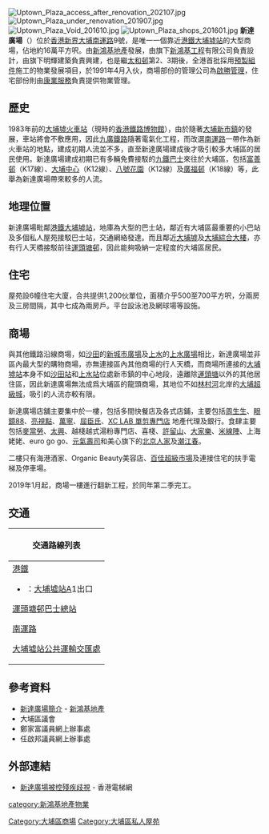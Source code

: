 {{coord|22|26|37.88|N|114|10|9.34|E|display=title}}
{{distinguish|先達廣場|新都廣場}}
{{Infobox_housinghk | name = 新達廣場<br>Uptown Plaza
| logo=
| photo = Uptown Plaza (deep blue sky).jpg
| phototitle =
| address= {{HKG}}[[新界|新界]][[大埔_(香港)|大埔]][[南運路|南運路]]9號
| developer= [[新鴻基地產|新鴻基地產]]
| use = 商場及住宅
| blocknumber = 6座
| floornumber = 2層
| yearofcompletion = 1991年4月（私人屋苑）<br/>1993年（商場）
| former =
| facilities = 巴士站、食肆、店舖、停車場等
| website = [http://www.uptownplaza.com.hk/ www.uptownplaza.com.hk]
}}
[[File:Uptown_Plaza_access_after_renovation_202107.jpg|thumb]]
[[File:Uptown_Plaza_under_renovation_201907.jpg|thumb]]
[[File:Uptown_Plaza_Void_201610.jpg|thumb]]
[[File:Uptown_Plaza_shops_201601.jpg|thumb]]
'''新達廣場'''（{{lang-en|Uptown Plaza}}）位於[[香港|香港]][[新界|新界]][[大埔_(香港)|大埔]][[南運路|南運路]]9號，是唯一一個靠近[[港鐵|港鐵]][[大埔墟站|大埔墟站]]的大型商場，佔地約16萬平方呎。由[[新鴻基地產|新鴻基地產]]發展，由旗下[[新鴻基工程|新鴻基工程]]有限公司負責設計，由旗下明輝建築負責興建，也是繼[[太和邨|太和邨]]第2、3期後，全港首批採用[[預製組件|預製組件]]施工的物業發展項目，於1991年4月入伙，商場部份的管理公司為[[啟勝管理|啟勝管理]]，住宅部份則由[[康業服務有限公司|康業服務]]負責提供物業管理。

==歷史==
1983年前的[[大埔墟火車站|大埔墟火車站]]（現時的[[香港鐵路博物館|香港鐵路博物館]]），由於隨著[[大埔新市鎮|大埔新市鎮]]的發展，車站將會不敷應用，因此[[九廣鐵路|九廣鐵路]]隨著電氣化工程，而改選[[南運路|南運路]]一帶作為新火車站的地點，建成初期人流並不多，直至新達廣場建成後才吸引較多大埔區的居民使用。新達廣場建成初期已有多輛免費接駁的[[九鐵巴士|九鐵巴士]]來往於大埔區，包括[[富善邨|富善邨]]（K17線）、[[大埔中心|大埔中心]]（K12線）、[[八號花園|八號花園]]（K12線）及[[廣福邨|廣福邨]]（K18線）等，此舉為新達廣場帶來較多的人流。

==地理位置==
新達廣場毗鄰[[港鐵|港鐵]][[大埔墟站|大埔墟站]]，地庫為大型的巴士站，鄰近有大埔區最重要的小巴站及多個私人屋苑接駁巴士站，交通網絡發達。而且鄰近[[大埔墟|大埔墟]]及[[大埔綜合大樓|大埔綜合大樓]]，亦有行人天橋接駁前往[[運頭塘邨|運頭塘邨]]，因此能夠吸納一定程度的大埔區居民。

==住宅==
屋苑設6幢住宅大廈，合共提供1,200伙單位，面積介乎500至700平方呎，分兩房及三房間隔，其中七成為兩房戶。平台設泳池及網球場等設施。

==商場==
與其他鐵路沿線商場，如[[沙田_(香港)|沙田]]的[[新城市廣場|新城市廣場]]及[[上水|上水]]的[[上水廣場|上水廣場]]相比，新達廣場並非區內最大型的購物商場，亦無連接區內其他商場的行人天橋，而商場所連接的[[大埔墟站|大埔墟站]]本身不如[[沙田站|沙田站]]和[[上水站_(香港)|上水站]]位處新市鎮的中心地段，遠離除[[運頭塘|運頭塘]]以外的其他居住區，因此新達廣場無法成爲大埔區的龍頭商場，其地位不如[[林村河|林村河]]北岸的[[大埔超級城|大埔超級城]]，吸引的人流亦較有限。

新達廣場店舖主要集中於一樓，包括多間快餐店及各式店鋪，主要包括[[周生生|周生生]]、[[眼鏡88|眼鏡88]]、[[亮視點|亮視點]]、[[萬寧_(零售商)|萬寧]]、[[屈臣氏|屈臣氏]]、[https://www.facebook.com/XCUTLAB/ XC LAB 單剪專門店] {{Wayback|url=https://www.facebook.com/XCUTLAB/ |date=20200329065032 }}地產代理及銀行。食肆主要包括[[麥當勞|麥當勞]]、[[太興|太興]]、越棧越式湯粉專門店、喜棧、[[許留山|許留山]]、[[大家樂|大家樂]]、[[米線陣|米線陣]]、上海姥姥、euro go go、[[元氣壽司|元氣壽司]]和美心旗下的[[北京人家|北京人家]]及[[潮江春|潮江春]]。

二樓只有海港酒家、Organic Beauty美容店、[[百佳超級市場|百佳超級市場]]及連接住宅的扶手電梯及停車場。

2019年1月起，商場一樓進行翻新工程，於同年第二季完工。

==交通==
{| class="mw-collapsible mw-collapsed wikitable" style="background:white; margin: 0 auto; width: auto;" 
! 交通路線列表
|-
|
;[[港鐵|港鐵]]
*{{港鐵路線標誌|EAL}}：[[大埔墟站|大埔墟站]]A1出口

;[[運頭塘邨巴士總站|運頭塘邨巴士總站]]
{{九龍新界巴士簡單列表|71K|74A|74X|273C|273P}}
{{過海隧道巴士簡單列表|907B}}
{{新界居民巴士簡單列表|NR58|NR59}}

;[[南運路|南運路]]
{{九龍新界巴士簡單列表|71K|74A|272P|N271|T74}}
{{新界專線小巴簡單列表|28K}}

;[[大埔墟站公共運輸交匯處|大埔墟站公共運輸交匯處]]
{{九龍新界巴士簡單列表|64P|64K|71A|71K|71S|72C|74K|75K|75P|264R|275R|K12|K14|K17|K18}}
{{大嶼山巴士簡單列表|A47X|NA47}}
{{新界專線小巴簡單列表|20A|20B|20C|20E|20K|20P|20R|20S|20T|20X|23K|23S|28K}}
{{新界居民巴士簡單列表|NR50|NR59|NR502|NR509|NR510|NR511|NR512|NR513|NR516|NR517|NR528|NR529|NR532}}
|}

==參考資料==
*[http://www.shkp.com/zh-hk/scripts/property/property_mall_uptown.php 新達廣場簡介] {{Wayback|url=http://www.shkp.com/zh-hk/scripts/property/property_mall_uptown.php |date=20070918204100 }} - [[新鴻基地產|新鴻基地產]]
*大埔區議會
*鄭家富議員網上辦事處
*任啟邦議員網上辦事處

==外部連結==
{{commonscat|Uptown Plaza, Hong Kong}}
*[https://web.archive.org/web/20071009164123/http://www.lift.hk/news/2006/20060919.htm 新達廣場被控殘疾歧視] - 香港電梯網

{{shkp}}
[[Category:大埔區商場|Category:大埔區商場]]
[[Category:大埔區私人屋苑|Category:大埔區私人屋苑]]
[[category:新鴻基地產物業|category:新鴻基地產物業]]